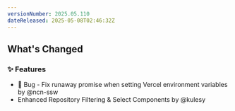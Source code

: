 ```yaml
---
versionNumber: 2025.05.110
dateReleased: 2025-05-08T02:46:32Z
---
```




## What's Changed
### ✨ Features
* 🐛 Bug - Fix runaway promise when setting Vercel environment variables by @ncn-ssw
* Enhanced Repository Filtering & Select Components by @kulesy



